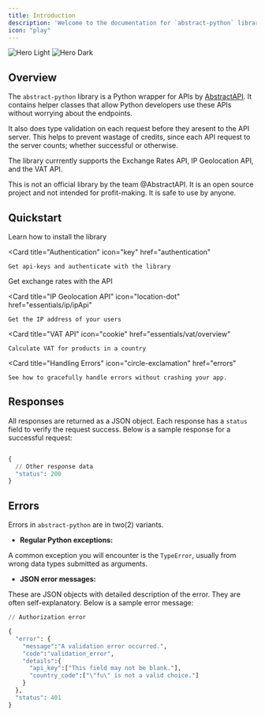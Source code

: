 ```yaml
---
title: Introduction
description: 'Welcome to the documentation for `abstract-python` library'
icon: "play"
---
```


<img
  className="block dark:hidden"
  src="/images/hero-light.svg"
  alt="Hero Light"
/>
<img
  className="hidden dark:block"
  src="/images/hero-dark.svg"
  alt="Hero Dark"
/>

## Overview

The `abstract-python` library is a Python wrapper for APIs by [AbstractAPI](https://www.abstractapi.com/). It contains helper classes
that allow Python developers use these APIs without worrying about the endpoints. 

It also does type validation on each request before they aresent to the API server. This helps to prevent wastage of credits, since each API request to the server counts; 
whether successful or otherwise. 

The library currrently supports the Exchange Rates API, IP Geolocation API, and the VAT API.

<Note>
    This is not an official library by the team @AbstractAPI. It is an open source project and not intended for profit-making. It is safe to use
    by anyone.

</Note>

## Quickstart

<CardGroup cols={2}>
  <Card
    title="Installation"
    icon="download"
    href="installation"
  >
    Learn how to install the library
  </Card>

  <Card
    title="Authentication"
    icon="key"
    href="authentication"
  >
    Get api-keys and authenticate with the library
  </Card>

</CardGroup>

<CardGroup cols={2}>
  <Card
    title="Exchange API"
    icon="money-bills"
    href="essentials/exchange/Overview"
  >
    Get exchange rates with the API
  </Card>

  <Card
    title="IP Geolocation API"
    icon="location-dot"
    href="essentials/ip/ipApi"
  >
    Get the IP address of your users
  </Card>

</CardGroup>

<CardGroup cols={2}>

  <Card
    title="VAT API"
    icon="cookie"
    href="essentials/vat/overview"
  >
    Calculate VAT for products in a country 
  
  </Card>

  <Card
    title="Handling Errors"
    icon="circle-exclamation"
    href="errors"
  >
    See how to gracefully handle errors without crashing your app. 
  </Card>

</CardGroup>

## Responses

All responses are returned as a JSON object. Each response has a `status` field to verify the request success. Below is a sample response for a successful request:

```python

{
  // Other response data
  "status": 200
}
```

## Errors

Errors in `abstract-python` are in two(2) variants.

- **Regular Python exceptions:** 

A common exception you will encounter is the `TypeError`, usually from wrong data types submitted as arguments.

- **JSON error messages:**

These are JSON objects with detailed description of the error. They are often self-explanatory.
Below is a sample error message:

```python
// Authorization error

{
  "error": {
    "message":"A validation error occurred.",
    "code":"validation_error",
    "details":{
      "api_key":["This field may not be blank."],
      "country_code":["\"fu\" is not a valid choice."]
    }
  },
  "status": 401
}
```